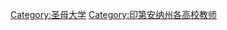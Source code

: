 {{Commonscat|University of Notre Dame faculty}}

[[Category:圣母大学|Category:圣母大学]]
[[Category:印第安纳州各高校教师|Category:印第安纳州各高校教师]]